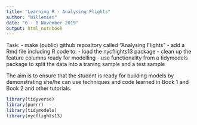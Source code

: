 ```yaml
---
title: "Learning R - Analysing Flights"
author: "Willemien"
date: "6 - 8 November 2019"
output: html_notebook
---
```


Task:
- make (public) github repository called "Analysing Flights"
- add a Rmd file including R code to: 
    - load the nycflights13 package
    - clean up the feature columns ready for modelling
    - use functionality from a tidymodels package to split the data into a traning sample and a test sample
    
The aim is to ensure that the student is ready for building models by demonstrating she/he can use techniques and code learned in Book 1 and Book 2 and other tutorials.

```r
library(tidyverse)
library(purrr)
library(tidymodels)
library(nycflights13)
```

